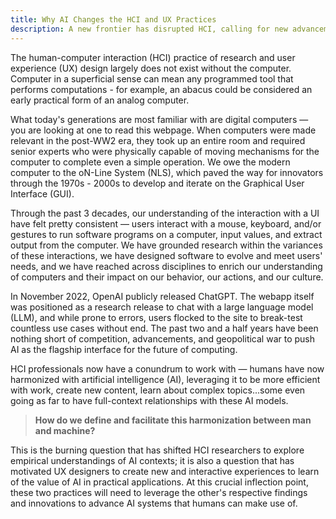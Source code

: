 ```yaml
---
title: Why AI Changes the HCI and UX Practices
description: A new frontier has disrupted HCI, calling for new advancements
---
```


The human-computer interaction (HCI) practice of research and user experience (UX) design largely does not exist without the computer. Computer in a superficial sense can mean any programmed tool that performs computations - for example, an abacus could be considered an early practical form of an analog computer.

What today's generations are most familiar with are digital computers — you are looking at one to read this webpage. When computers were made relevant in the post-WW2 era, they took up an entire room and required senior experts who were physically capable of moving mechanisms for the computer to complete even a simple operation. We owe the modern computer to the oN-Line System (NLS), which paved the way for innovators through the 1970s - 2000s to develop and iterate on the Graphical User Interface (GUI).

Through the past 3 decades, our understanding of the interaction with a UI have felt pretty consistent — users interact with a mouse, keyboard, and/or gestures to run software programs on a computer, input values, and extract output from the computer. We have grounded research within the variances of these interactions, we have designed software to evolve and meet users' needs, and we have reached across disciplines to enrich our understanding of computers and their impact on our behavior, our actions, and our culture.

In November 2022, OpenAI publicly released ChatGPT. The webapp itself was positioned as a research release to chat with a large language model (LLM), and while prone to errors, users flocked to the site to break-test countless use cases without end. The past two and a half years have been nothing short of competition, advancements, and geopolitical war to push AI as the flagship interface for the future of computing.

HCI professionals now have a conundrum to work with — humans have now harmonized with artificial intelligence (AI), leveraging it to be more efficient with work, create new content, learn about complex topics...some even going as far to have full-context relationships with these AI models. 

>**How do we define and facilitate this harmonization between man and machine?**

This is the burning question that has shifted HCI researchers to explore empirical understandings of AI contexts; it is also a question that has motivated UX designers to create new and interactive experiences to learn of the value of AI in practical applications. At this crucial inflection point, these two practices will need to leverage the other's respective findings and innovations to advance AI systems that humans can make use of.



